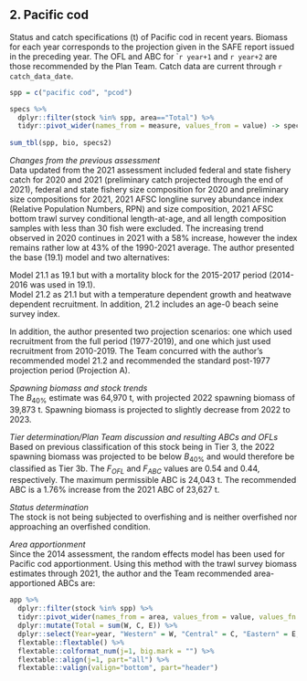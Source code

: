 ## 2. Pacific cod

Status and catch specifications (t) of Pacific cod in recent years. Biomass for each year corresponds to the projection given in the SAFE report issued in the preceding year. 
The OFL and ABC for ``r year+1` and `r year+2` are those recommended by the Plan Team. 
Catch data are current through `r catch_data_date`.

```r
spp = c("pacific cod", "pcod")

specs %>% 
  dplyr::filter(stock %in% spp, area=="Total") %>% 
  tidyr::pivot_wider(names_from = measure, values_from = value) -> specs2
  
sum_tbl(spp, bio, specs2)
```

*Changes from the previous assessment*  
Data updated from the 2021 assessment included federal and state fishery catch for 2020 and 2021 (preliminary catch projected through the end of 2021), federal and state fishery size composition for 2020 and preliminary size compositions for 2021, 2021 AFSC longline survey abundance index (Relative Population Numbers, RPN) and size composition, 2021 AFSC bottom trawl survey conditional length-at-age, and all length composition samples with less than 30 fish were excluded. The increasing trend observed in 2020 continues in 2021 with a 58% increase, however the index remains rather low at 43% of the 1990-2021 average. The author presented the base (19.1) model and two alternatives:

Model 21.1 as 19.1 but with a mortality block for the 2015-2017 period (2014-2016 was used in 19.1).  
Model 21.2 as 21.1 but with a temperature dependent growth and heatwave dependent recruitment. In addition, 21.2 includes an age-0 beach seine survey index.

In addition, the author presented two projection scenarios: one which used recruitment from the full period (1977-2019), and one which just used recruitment from 2010-2019. The Team concurred with the author’s recommended model 21.2 and recommended the standard post-1977 projection period (Projection A).

*Spawning biomass and stock trends*  
The $B_{40\%}$ estimate was 64,970 t, with projected 2022 spawning biomass of 39,873 t. Spawning biomass is projected to slightly decrease from 2022 to 2023.


*Tier determination/Plan Team discussion and resulting ABCs and OFLs*  
Based on previous classification of this stock being in Tier 3, the 2022 spawning biomass was projected to be below $B_{40\%}$ and would therefore be classified as Tier 3b. 
The $F_{OFL}$ and $F_{ABC}$ values are 0.54 and 0.44, respectively. The maximum permissible ABC is 24,043 t. 
The recommended ABC is a 1.76% increase from the 2021 ABC of 23,627 t.

*Status determination*  
The stock is not being subjected to overfishing and is neither overfished nor approaching an overfished condition.

*Area apportionment*  
Since the 2014 assessment, the random effects model has been used for Pacific cod apportionment. Using this method with the trawl survey biomass estimates through 2021, the author and the Team recommended area-apportioned ABCs are:

```r
app %>% 
  dplyr::filter(stock %in% spp) %>% 
  tidyr::pivot_wider(names_from = area, values_from = value, values_fn = {mean}) %>% 
  dplyr::mutate(Total = sum(W, C, E)) %>% 
  dplyr::select(Year=year, "Western" = W, "Central" = C, "Eastern" = E, Total ) %>% 
  flextable::flextable() %>% 
  flextable::colformat_num(j=1, big.mark = "") %>% 
  flextable::align(j=1, part="all") %>% 
  flextable::valign(valign="bottom", part="header")
```

